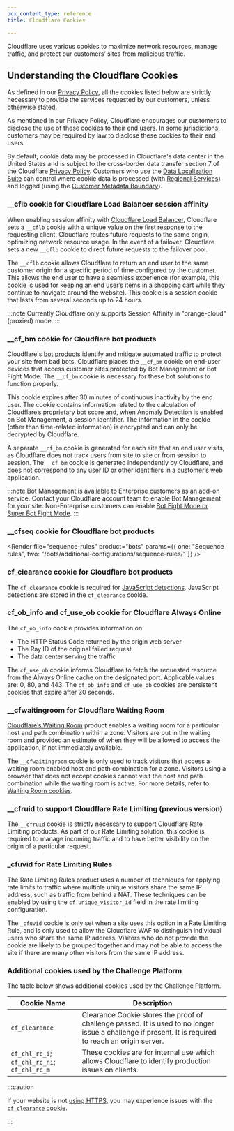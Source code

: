 ```yaml
---
pcx_content_type: reference
title: Cloudflare Cookies

---
```



Cloudflare uses various cookies to maximize network resources, manage traffic, and protect our customers’ sites from malicious traffic.

## Understanding the Cloudflare Cookies

As defined in our [Privacy Policy](https://www.cloudflare.com/privacypolicy/), all the cookies listed below are strictly necessary to provide the services requested by our customers, unless otherwise stated.

As mentioned in our Privacy Policy, Cloudflare encourages our customers to disclose the use of these cookies to their end users. In some jurisdictions, customers may be required by law to disclose these cookies to their end users.

By default, cookie data may be processed in Cloudflare's data center in the United States and is subject to the cross-border data transfer section 7 of the Cloudflare [Privacy Policy](https://www.cloudflare.com/privacypolicy/). Customers who use the [Data Localization Suite](/data-localization/) can control where cookie data is processed (with [Regional Services](/data-localization/regional-services/)) and logged (using the [Customer Metadata Boundary](/data-localization/metadata-boundary/)).

### \_\_cflb cookie for Cloudflare Load Balancer session affinity

When enabling session affinity with [Cloudflare Load Balancer](/load-balancing/understand-basics/session-affinity/), Cloudflare sets a `__cflb` cookie with a unique value on the first response to the requesting client. Cloudflare routes future requests to the same origin, optimizing network resource usage. In the event of a failover, Cloudflare sets a new `__cflb` cookie to direct future requests to the failover pool.

The `__cflb` cookie allows Cloudflare to return an end user to the same customer origin for a specific period of time configured by the customer. This allows the end user to have a seamless experience (for example, this cookie is used for keeping an end user’s items in a shopping cart while they continue to navigate around the website). This cookie is a session cookie that lasts from several seconds up to 24 hours.

:::note
Currently Cloudflare only supports Session Affinity in "orange-cloud" (proxied) mode.
:::

### \_\_cf\_bm cookie for Cloudflare bot products

Cloudflare's [bot products](/bots/) identify and mitigate automated traffic to protect your site from bad bots. Cloudflare places the `__cf_bm` cookie on end-user devices that access customer sites protected by Bot Management or Bot Fight Mode. The `__cf_bm` cookie is necessary for these bot solutions to function properly.

This cookie expires after 30 minutes of continuous inactivity by the end user. The cookie contains information related to the calculation of Cloudflare’s proprietary bot score and, when Anomaly Detection is enabled on Bot Management, a session identifier. The information in the cookie (other than time-related information) is encrypted and can only be decrypted by Cloudflare.

A separate `__cf_bm` cookie is generated for each site that an end user visits, as Cloudflare does not track users from site to site or from session to session. The `__cf_bm` cookie is generated independently by Cloudflare, and does not correspond to any user ID or other identifiers in a customer’s web application.

:::note
Bot Management is available to Enterprise customers as an add-on service. Contact your Cloudflare account team to enable Bot Management for your site. Non-Enterprise customers can enable [Bot Fight Mode or Super Bot Fight Mode](/bots/).
:::

<Render file="disable-cf-bm-cookie" product="bots" />

### \_\_cfseq cookie for Cloudflare bot products

<Render file="sequence-rules" product="bots" params={{ one: "Sequence rules", two: "/bots/additional-configurations/sequence-rules/" }} />

### cf_clearance cookie for Cloudflare bot products

The `cf_clearance` cookie is required for [JavaScript detections](/bots/additional-configurations/javascript-detections/). JavaScript detections are stored in the `cf_clearance` cookie.

### cf\_ob\_info and cf\_use\_ob cookie for Cloudflare Always Online

The `cf_ob_info` cookie provides information on:

* The HTTP Status Code returned by the origin web server
* The Ray ID of the original failed request
* The data center serving the traffic

The `cf_use_ob` cookie informs Cloudflare to fetch the requested resource from the Always Online cache on the designated port. Applicable values are: 0, 80, and 443. The `cf_ob_info` and `cf_use_ob` cookies are persistent cookies that expire after 30 seconds.

### \_\_cfwaitingroom for Cloudflare Waiting Room

[Cloudflare’s Waiting Room](/waiting-room/) product enables a waiting room for a particular host and path combination within a zone. Visitors are put in the waiting room and provided an estimate of when they will be allowed to access the application, if not immediately available.

The `__cfwaitingroom` cookie is only used to track visitors that access a waiting room enabled host and path combination for a zone. Visitors using a browser that does not accept cookies cannot visit the host and path combination while the waiting room is active. For more details, refer to [Waiting Room cookies](/waiting-room/reference/waiting-room-cookie/).

### \_\_cfruid to support Cloudflare Rate Limiting (previous version)

The `__cfruid` cookie is strictly necessary to support Cloudflare Rate Limiting products. As part of our Rate Limiting solution, this cookie is required to manage incoming traffic and to have better visibility on the origin of a particular request.

### \_cfuvid for Rate Limiting Rules

The Rate Limiting Rules product uses a number of techniques for applying rate limits to traffic where multiple unique visitors share the same IP address, such as traffic from behind a NAT. These techniques can be enabled by using the `cf.unique_visitor_id` field in the rate limiting configuration.

The `_cfuvid` cookie is only set when a site uses this option in a Rate Limiting Rule, and is only used to allow the Cloudflare WAF to distinguish individual users who share the same IP address. Visitors who do not provide the cookie are likely to be grouped together and may not be able to access the site if there are many other visitors from the same IP address.

### Additional cookies used by the Challenge Platform

The table below shows additional cookies used by the Challenge Platform.

| Cookie Name                                  | Description                                                                                                                                            |
| -------------------------------------------- | ------------------------------------------------------------------------------------------------------------------------------------------------------ |
| `cf_clearance`                               | Clearance Cookie stores the proof of challenge passed. It is used to no longer issue a challenge if present. It is required to reach an origin server. |
| `cf_chl_rc_i`; `cf_chl_rc_ni`; `cf_chl_rc_m` | These cookies are for internal use which allows Cloudflare to identify production issues on clients.                                                   |

:::caution


If your website is not [using HTTPS](/ssl/edge-certificates/encrypt-visitor-traffic/), you may experience issues with the [`cf_clearance` cookie](/waf/troubleshooting/samesite-cookie-interaction/#known-issues-with-samesite-and-cf_clearance-cookies).


:::
